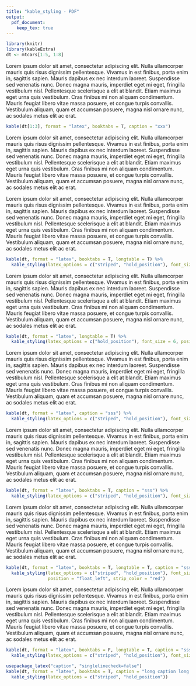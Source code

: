```yaml
---
title: "kable_styling - PDF"
output: 
  pdf_document:
    keep_tex: true
---
```


```r
library(knitr)
library(kableExtra)
dt <- mtcars[1:5, 1:8]
```

Lorem ipsum dolor sit amet, consectetur adipiscing elit. Nulla ullamcorper mauris quis risus dignissim pellentesque. Vivamus in est finibus, porta enim in, sagittis sapien. Mauris dapibus ex nec interdum laoreet. Suspendisse sed venenatis nunc. Donec magna mauris, imperdiet eget mi eget, fringilla vestibulum nisl. Pellentesque scelerisque a elit at blandit. Etiam maximus eget urna quis vestibulum. Cras finibus mi non aliquam condimentum. Mauris feugiat libero vitae massa posuere, et congue turpis convallis. Vestibulum aliquam, quam et accumsan posuere, magna nisl ornare nunc, ac sodales metus elit ac erat.

```r
kable(dt[1:3], format = "latex", booktabs = T, caption = "xxx") 
```

Lorem ipsum dolor sit amet, consectetur adipiscing elit. Nulla ullamcorper mauris quis risus dignissim pellentesque. Vivamus in est finibus, porta enim in, sagittis sapien. Mauris dapibus ex nec interdum laoreet. Suspendisse sed venenatis nunc. Donec magna mauris, imperdiet eget mi eget, fringilla vestibulum nisl. Pellentesque scelerisque a elit at blandit. Etiam maximus eget urna quis vestibulum. Cras finibus mi non aliquam condimentum. Mauris feugiat libero vitae massa posuere, et congue turpis convallis. Vestibulum aliquam, quam et accumsan posuere, magna nisl ornare nunc, ac sodales metus elit ac erat.


Lorem ipsum dolor sit amet, consectetur adipiscing elit. Nulla ullamcorper mauris quis risus dignissim pellentesque. Vivamus in est finibus, porta enim in, sagittis sapien. Mauris dapibus ex nec interdum laoreet. Suspendisse sed venenatis nunc. Donec magna mauris, imperdiet eget mi eget, fringilla vestibulum nisl. Pellentesque scelerisque a elit at blandit. Etiam maximus eget urna quis vestibulum. Cras finibus mi non aliquam condimentum. Mauris feugiat libero vitae massa posuere, et congue turpis convallis. Vestibulum aliquam, quam et accumsan posuere, magna nisl ornare nunc, ac sodales metus elit ac erat.

```r
kable(dt, format = "latex", booktabs = T, longtable = T) %>%
  kable_styling(latex_options = c("striped", "hold_position"), font_size = 6, position = "float_left")
```

Lorem ipsum dolor sit amet, consectetur adipiscing elit. Nulla ullamcorper mauris quis risus dignissim pellentesque. Vivamus in est finibus, porta enim in, sagittis sapien. Mauris dapibus ex nec interdum laoreet. Suspendisse sed venenatis nunc. Donec magna mauris, imperdiet eget mi eget, fringilla vestibulum nisl. Pellentesque scelerisque a elit at blandit. Etiam maximus eget urna quis vestibulum. Cras finibus mi non aliquam condimentum. Mauris feugiat libero vitae massa posuere, et congue turpis convallis. Vestibulum aliquam, quam et accumsan posuere, magna nisl ornare nunc, ac sodales metus elit ac erat.

```r
kable(dt, format = "latex", longtable = T) %>%
  kable_styling(latex_options = c("hold_position"), font_size = 6, position = "float_left")
```

Lorem ipsum dolor sit amet, consectetur adipiscing elit. Nulla ullamcorper mauris quis risus dignissim pellentesque. Vivamus in est finibus, porta enim in, sagittis sapien. Mauris dapibus ex nec interdum laoreet. Suspendisse sed venenatis nunc. Donec magna mauris, imperdiet eget mi eget, fringilla vestibulum nisl. Pellentesque scelerisque a elit at blandit. Etiam maximus eget urna quis vestibulum. Cras finibus mi non aliquam condimentum. Mauris feugiat libero vitae massa posuere, et congue turpis convallis. Vestibulum aliquam, quam et accumsan posuere, magna nisl ornare nunc, ac sodales metus elit ac erat.


```r
kable(dt, format = "latex", caption = "sss") %>%
  kable_styling(latex_options = c("striped", "hold_position"), font_size = 6, position = "float_left")
```

Lorem ipsum dolor sit amet, consectetur adipiscing elit. Nulla ullamcorper mauris quis risus dignissim pellentesque. Vivamus in est finibus, porta enim in, sagittis sapien. Mauris dapibus ex nec interdum laoreet. Suspendisse sed venenatis nunc. Donec magna mauris, imperdiet eget mi eget, fringilla vestibulum nisl. Pellentesque scelerisque a elit at blandit. Etiam maximus eget urna quis vestibulum. Cras finibus mi non aliquam condimentum. Mauris feugiat libero vitae massa posuere, et congue turpis convallis. Vestibulum aliquam, quam et accumsan posuere, magna nisl ornare nunc, ac sodales metus elit ac erat.

```r
kable(dt, format = "latex", booktabs = T, caption = "sss") %>%
  kable_styling(latex_options = c("striped", "hold_position"), font_size = 6, position = "float_left")
```

Lorem ipsum dolor sit amet, consectetur adipiscing elit. Nulla ullamcorper mauris quis risus dignissim pellentesque. Vivamus in est finibus, porta enim in, sagittis sapien. Mauris dapibus ex nec interdum laoreet. Suspendisse sed venenatis nunc. Donec magna mauris, imperdiet eget mi eget, fringilla vestibulum nisl. Pellentesque scelerisque a elit at blandit. Etiam maximus eget urna quis vestibulum. Cras finibus mi non aliquam condimentum. Mauris feugiat libero vitae massa posuere, et congue turpis convallis. Vestibulum aliquam, quam et accumsan posuere, magna nisl ornare nunc, ac sodales metus elit ac erat.

```r
kable(dt, format = "latex", booktabs = T, longtable = T, caption = "sss") %>%
  kable_styling(latex_options = c("striped", "hold_position"), font_size = 6, 
                position = "float_left", strip_color = "red")
```

Lorem ipsum dolor sit amet, consectetur adipiscing elit. Nulla ullamcorper mauris quis risus dignissim pellentesque. Vivamus in est finibus, porta enim in, sagittis sapien. Mauris dapibus ex nec interdum laoreet. Suspendisse sed venenatis nunc. Donec magna mauris, imperdiet eget mi eget, fringilla vestibulum nisl. Pellentesque scelerisque a elit at blandit. Etiam maximus eget urna quis vestibulum. Cras finibus mi non aliquam condimentum. Mauris feugiat libero vitae massa posuere, et congue turpis convallis. Vestibulum aliquam, quam et accumsan posuere, magna nisl ornare nunc, ac sodales metus elit ac erat. 

```r
kable(dt, format = "latex", booktabs = F, longtable = T, caption = "sss") %>%
  kable_styling(latex_options = c("striped", "hold_position"), font_size = 6)
```


```r
usepackage_latex("caption", "singlelinecheck=false")
kable(dt, format = "latex", booktabs = T, caption = "long caption long caption long caption long caption long caption long caption long caption") %>%
  kable_styling(latex_options = c("striped", "hold_position"))
```
